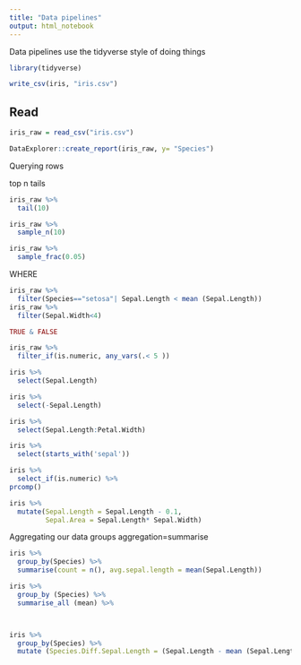 ```yaml
---
title: "Data pipelines"
output: html_notebook
---
```


Data pipelines use the tidyverse style of doing things
```r
library(tidyverse)
```


```r
write_csv(iris, "iris.csv")
```

## Read

```r
iris_raw = read_csv("iris.csv")
```

```r
DataExplorer::create_report(iris_raw, y= "Species")
```

Querying rows

top n tails
```r
iris_raw %>% 
  tail(10)

iris_raw %>% 
  sample_n(10)

iris_raw %>% 
  sample_frac(0.05)
```

WHERE

```r
iris_raw %>% 
  filter(Species=="setosa"| Sepal.Length < mean (Sepal.Length))
iris_raw %>% 
  filter(Sepal.Width<4)
```

```r
TRUE & FALSE
```

```r
iris_raw %>% 
  filter_if(is.numeric, any_vars(.< 5 ))

```



```r
iris %>% 
  select(Sepal.Length)

iris %>% 
  select(-Sepal.Length)

iris %>% 
  select(Sepal.Length:Petal.Width)

iris %>% 
  select(starts_with('sepal'))

iris %>% 
  select_if(is.numeric) %>% 
prcomp()

```

```r
iris %>% 
  mutate(Sepal.Length = Sepal.Length - 0.1,
         Sepal.Area = Sepal.Length* Sepal.Width)
```

Aggregating our data 
groups
aggregation=summarise

```r
iris %>% 
  group_by(Species) %>% 
  summarise(count = n(), avg.sepal.length = mean(Sepal.Length))

iris %>% 
  group_by (Species) %>% 
  summarise_all (mean) %>% 



iris %>% 
  group_by(Species) %>% 
  mutate (Species.Diff.Sepal.Length = (Sepal.Length - mean (Sepal.Length))/mean (Sepal.Length))
```


